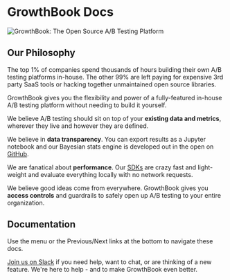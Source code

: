 # GrowthBook Docs

![GrowthBook: The Open Source A/B Testing Platform](/images/hero.png)

## Our Philosophy

The top 1% of companies spend thousands of hours building their own A/B testing platforms in-house.
The other 99% are left paying for expensive 3rd party SaaS tools or hacking together unmaintained open source libraries.

GrowthBook gives you the flexibility and power of a fully-featured in-house A/B testing platform without needing to build it yourself.

We believe A/B testing should sit on top of your **existing data and metrics**, wherever they live and however they are defined.

We believe in **data transparency**. You can export results as a Jupyter notebook and our Bayesian stats engine is developed out in the open on [GitHub](https://github.com/growthbook/growthbook/tree/main/packages/stats).

We are fanatical about **performance**. Our [SDKs](/lib) are crazy fast and light-weight and evaluate everything locally with no network requests.

We believe good ideas come from everywhere. GrowthBook gives you **access controls** and guardrails to safely open up A/B testing to your entire organization.

## Documentation

Use the menu or the Previous/Next links at the bottom to navigate these docs.

[Join us on Slack](https://join.slack.com/t/growthbookusers/shared_invite/zt-oiq9s1qd-dHHvw4xjpnoRV1QQrq6vUg) if you need help, want to chat, or are thinking of a new feature. We're here to help - and to make GrowthBook even better.
